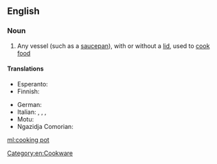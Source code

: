 ==English==

===Noun===
{{en-noun|head=[[cooking]] [[pot]]}}

# Any vessel (such as a [[saucepan]]), with or without a [[lid]], used to [[cook]] [[food]]

====Translations====
{{trans-top|any cooking vessel}}
* Esperanto: {{t|eo|kuirpoto}}
* Finnish: {{t+|fi|keittoastia}}
{{trans-mid}}
* German: {{t+|de|Kochtopf|m}}
* Italian: {{t+|it|paiolo|m}}, {{t+|it|tegame|m}}, {{t+|it|pentola|f}}, {{t|it|cuccuma|f}}
* Motu: {{t|meu|uro}}
* Ngazidja Comorian: {{t|zdj|nyungu|c9|c10}}
{{trans-bottom}}

[[Category:en:Cookware]]

[[ml:cooking pot]]